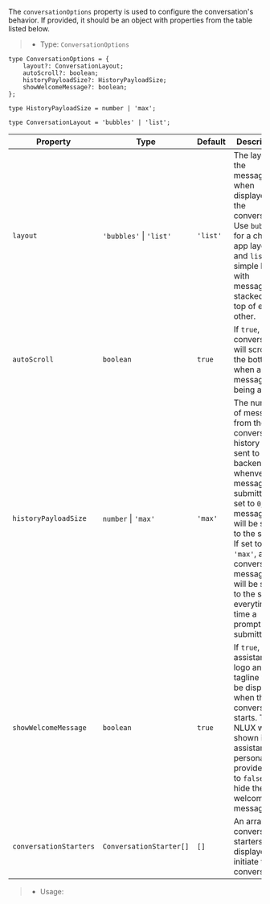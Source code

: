 The `conversationOptions` property is used to configure the conversation's behavior.
If provided, it should be an object with properties from the table listed below.

> * Type: `ConversationOptions`

```tsx
type ConversationOptions = {
    layout?: ConversationLayout;
    autoScroll?: boolean;
    historyPayloadSize?: HistoryPayloadSize;
    showWelcomeMessage?: boolean;
};

type HistoryPayloadSize = number | 'max';

type ConversationLayout = 'bubbles' | 'list';
```

| Property | Type |  Default |Description |
| --- | --- | --- | --- |
| `layout` | `'bubbles'`&nbsp;\|&nbsp;`'list'` | `'list'` | The layout of the messages when displayed in the conversation. Use `bubbles` for a chat app layout and `list` for simple layout with messages stacked on top of each other. |
| `autoScroll` | `boolean` | `true` | If `true`, the conversation will scroll to the bottom when a new message is being added. |
| `historyPayloadSize` | `number`&nbsp;\|&nbsp;`'max'` | `'max'` | The number of messages from the conversation history to be sent to the backend whenver a message is submitted. If set to `0`, no messages will be sent to the server. If set to `'max'`, all the conversation messages will be sent to the server everytime time a prompt is submitted. |
| `showWelcomeMessage` | `boolean` | `true` | If `true`, the assistant's logo and tagline will be displayed when the conversation starts. The NLUX will be shown is no assistant persona is provided. Set to `false` to hide the welcome message. |
| `conversationStarters` | `ConversationStarter[]` | `[]` | An array of conversation starters to be displayed to initiate the conversation. |


> * Usage:

